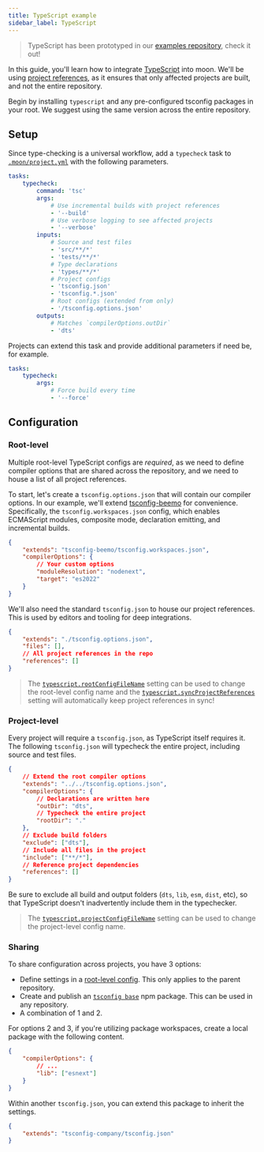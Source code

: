 ```yaml
---
title: TypeScript example
sidebar_label: TypeScript
---
```



> TypeScript has been prototyped in our
> [examples repository](https://github.com/moonrepo/examples/blob/master/.moon/project.yml#L95),
> check it out!

In this guide, you'll learn how to integrate [TypeScript](https://eslint.org/) into moon. We'll be
using [project references](https://www.typescriptlang.org/docs/handbook/project-references.html), as
it ensures that only affected projects are built, and not the entire repository.

Begin by installing `typescript` and any pre-configured tsconfig packages in your root. We suggest
using the same version across the entire repository.

<AddDepsTabs dep="typescript tsconfig-beemo" dev />

## Setup

Since type-checking is a universal workflow, add a `typecheck` task to
[`.moon/project.yml`](../../config/global-project) with the following parameters.

```yaml title=".moon/project.yml"
tasks:
	typecheck:
		command: 'tsc'
		args:
			# Use incremental builds with project references
			- '--build'
			# Use verbose logging to see affected projects
			- '--verbose'
		inputs:
			# Source and test files
			- 'src/**/*'
			- 'tests/**/*'
			# Type declarations
			- 'types/**/*'
			# Project configs
			- 'tsconfig.json'
			- 'tsconfig.*.json'
			# Root configs (extended from only)
			- '/tsconfig.options.json'
		outputs:
			# Matches `compilerOptions.outDir`
			- 'dts'
```

Projects can extend this task and provide additional parameters if need be, for example.

```yaml title="<project>/moon.yml"
tasks:
	typecheck:
		args:
			# Force build every time
			- '--force'
```

## Configuration

### Root-level

Multiple root-level TypeScript configs are _required_, as we need to define compiler options that
are shared across the repository, and we need to house a list of all project references.

To start, let's create a `tsconfig.options.json` that will contain our compiler options. In our
example, we'll extend [tsconfig-beemo](https://www.npmjs.com/package/tsconfig-beemo) for
convenience. Specifically, the `tsconfig.workspaces.json` config, which enables ECMAScript modules,
composite mode, declaration emitting, and incremental builds.

```json title="tsconfig.options.json"
{
	"extends": "tsconfig-beemo/tsconfig.workspaces.json",
	"compilerOptions": {
		// Your custom options
		"moduleResolution": "nodenext",
		"target": "es2022"
	}
}
```

We'll also need the standard `tsconfig.json` to house our project references. This is used by
editors and tooling for deep integrations.

```json title="tsconfig.json"
{
	"extends": "./tsconfig.options.json",
	"files": [],
	// All project references in the repo
	"references": []
}
```

> The [`typescript.rootConfigFileName`](../../config/workspace#rootconfigfilename) setting can be
> used to change the root-level config name and the
> [`typescript.syncProjectReferences`](../../config/workspace#syncprojectreferences) setting will
> automatically keep project references in sync!

### Project-level

Every project will require a `tsconfig.json`, as TypeScript itself requires it. The following
`tsconfig.json` will typecheck the entire project, including source and test files.

```json title="<project>/tsconfig.json"
{
	// Extend the root compiler options
	"extends": "../../tsconfig.options.json",
	"compilerOptions": {
		// Declarations are written here
		"outDir": "dts",
		// Typecheck the entire project
		"rootDir": "."
	},
	// Exclude build folders
	"exclude": ["dts"],
	// Include all files in the project
	"include": ["**/*"],
	// Reference project dependencies
	"references": []
}
```

Be sure to exclude all build and output folders (`dts`, `lib`, `esm`, `dist`, etc), so that
TypeScript doesn't inadvertently include them in the typechecker.

> The [`typescript.projectConfigFileName`](../../config/workspace#projectconfigfilename) setting can
> be used to change the project-level config name.

### Sharing

To share configuration across projects, you have 3 options:

- Define settings in a [root-level config](#root-level). This only applies to the parent repository.
- Create and publish an
  [`tsconfig base`](https://www.typescriptlang.org/docs/handbook/tsconfig-json.html#tsconfig-bases)
  npm package. This can be used in any repository.
- A combination of 1 and 2.

For options 2 and 3, if you're utilizing package workspaces, create a local package with the
following content.

```json title="packages/tsconfig-company/tsconfig.json"
{
	"compilerOptions": {
		// ...
		"lib": ["esnext"]
	}
}
```

Within another `tsconfig.json`, you can extend this package to inherit the settings.

```json title="tsconfig.json"
{
	"extends": "tsconfig-company/tsconfig.json"
}
```
